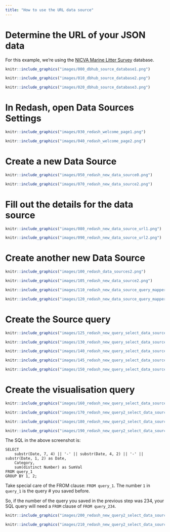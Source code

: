 ```yaml
---
title: "How to use the URL data source"
---
```


# Determine the URL of your JSON data

For this example, we're using the [NICVA Marine Litter Survey](https://dbhub.io/nicva/Marine%20Litter%20Survey%20(Keep%20Northern%20Ireland%20Beautiful).sqlite) database.

```r
knitr::include_graphics("images/000_dbhub_source_database1.png")
```

```r
knitr::include_graphics("images/010_dbhub_source_database2.png")
```

```r
knitr::include_graphics("images/020_dbhub_source_database3.png")
```

# In Redash, open Data Sources Settings

```r
knitr::include_graphics("images/030_redash_welcome_page1.png")
```

```r
knitr::include_graphics("images/040_redash_welcome_page2.png")
```

# Create a new Data Source

```r
knitr::include_graphics("images/050_redash_new_data_source0.png")
```

```r
knitr::include_graphics("images/070_redash_new_data_source2.png")
```

# Fill out the details for the data source

```r
knitr::include_graphics("images/080_redash_new_data_source_url1.png")
```

```r
knitr::include_graphics("images/090_redash_new_data_source_url2.png")
```

# Create another new Data Source

```r
knitr::include_graphics("images/100_redash_data_sources2.png")
```

```r
knitr::include_graphics("images/105_redash_new_data_source2.png")
```

```r
knitr::include_graphics("images/110_redash_new_data_source_query_mapper1.png")
```

```r
knitr::include_graphics("images/120_redash_new_data_source_query_mapper2.png")
```

# Create the Source query

```r
knitr::include_graphics("images/125_redash_new_query_select_data_source0.png")
```

```r
knitr::include_graphics("images/130_redash_new_query_select_data_source1.png")
```

```r
knitr::include_graphics("images/140_redash_new_query_select_data_source2.png")
```

```r
knitr::include_graphics("images/145_redash_new_query_select_data_source2b.png")
```

```r
knitr::include_graphics("images/150_redash_new_query_select_data_source3.png")
```

# Create the visualisation query

```r
knitr::include_graphics("images/160_redash_new_query_select_data_source4.png")
```

```r
knitr::include_graphics("images/170_redash_new_query2_select_data_source1.png")
```

```r
knitr::include_graphics("images/180_redash_new_query2_select_data_source2.png")
```

```r
knitr::include_graphics("images/190_redash_new_query2_select_data_source3.png")
```

The SQL in the above screenshot is:

```
SELECT
    substr(Date, 7, 4) || '-' || substr(Date, 4, 2) || '-' || substr(Date, 1, 2) as Date,
    Category,
    sum(distinct Number) as SumVal
FROM query_1
GROUP BY 1, 2;
```

Take special care of the FROM clause: `FROM query_1`.  The number `1` in `query_1`
is the query # you saved before.

So, if the number of the query you saved in the previous step was 234, your SQL
query will need a `FROM` clause of `FROM query_234`.

```r
knitr::include_graphics("images/200_redash_new_query2_select_data_source4.png")
```

```r
knitr::include_graphics("images/210_redash_new_query2_select_data_source5.png")
```

